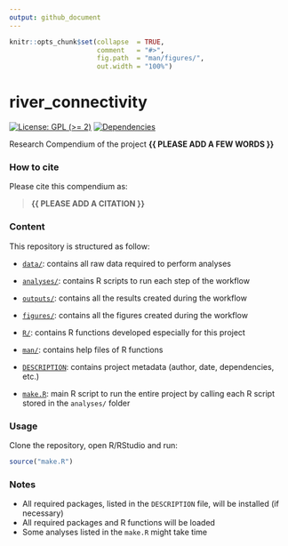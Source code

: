 ```yaml
---
output: github_document
---
```


<!-- README.md is generated from README.Rmd. Please edit that file -->


```r
knitr::opts_chunk$set(collapse  = TRUE,
                      comment   = "#>",
                      fig.path  = "man/figures/",
                      out.width = "100%")
```



# river_connectivity


<!-- badges: start -->
[![License: GPL (>= 2)](https://img.shields.io/badge/License-GPL%20%28%3E%3D%202%29-blue.svg)](https://choosealicense.com/licenses/gpl-2.0/)
[![Dependencies](https://img.shields.io/badge/dependencies-2/94-green?style=flat)](#)
<!-- badges: end -->


Research Compendium of the project **{{ PLEASE ADD A FEW WORDS }}**



### How to cite

Please cite this compendium as: 

> **{{ PLEASE ADD A CITATION }}**



### Content

This repository is structured as follow:

- [`data/`](https://github.com/jacquetclaire/river_connectivity/tree/master/data):
contains all raw data required to perform analyses

- [`analyses/`](https://github.com/jacquetclaire/river_connectivity/tree/master/analyses/):
contains R scripts to run each step of the workflow

- [`outputs/`](https://github.com/jacquetclaire/river_connectivity/tree/master/outputs):
contains all the results created during the workflow

- [`figures/`](https://github.com/jacquetclaire/river_connectivity/tree/master/figures):
contains all the figures created during the workflow

- [`R/`](https://github.com/jacquetclaire/river_connectivity/tree/master/R):
contains R functions developed especially for this project

- [`man/`](https://github.com/jacquetclaire/river_connectivity/tree/master/man):
contains help files of R functions

- [`DESCRIPTION`](https://github.com/jacquetclaire/river_connectivity/tree/master/DESCRIPTION):
contains project metadata (author, date, dependencies, etc.)

- [`make.R`](https://github.com/jacquetclaire/river_connectivity/tree/master/make.R):
main R script to run the entire project by calling each R script stored in the `analyses/` folder



### Usage

Clone the repository, open R/RStudio and run:

```r
source("make.R")
```



### Notes

- All required packages, listed in the `DESCRIPTION` file, will be installed (if necessary)
- All required packages and R functions will be loaded
- Some analyses listed in the `make.R` might take time
